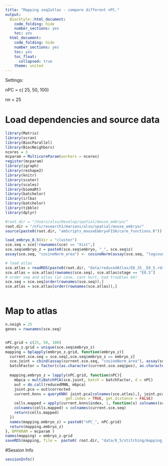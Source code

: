 ```yaml
---
title: "Mapping seq2atlas - compare different nPC."
output:
  BiocStyle::html_document:
    code_folding: hide
    number_sections: yes
    toc: yes  
  html_document:
    code_folding: hide
    number_sections: yes
    toc: yes
    toc_float:
      collapsed: true
    theme: united
---
```


Settings:

nPC = c( 25, 50, 100)

nn = 25

# Load dependencies and source data

```r

library(Matrix)
library(scran)
library(BiocParallel)
library(BiocNeighbors)
ncores = 3
mcparam = MulticoreParam(workers = ncores)
register(mcparam)
library(igraph)
library(reshape2)
library(knitr)
library(scater)
library(scales)
library(biomaRt)
library(batchelor)
library(irlba)
library(batchelor)
library(tibble)
library(dplyr)

#root.dir = "/Users/alsu/Develop/spatial/mouse_embryo/"
root.dir = "/nfs/research1/marioni/alsu/spatial/mouse_embryo/"
source(paste0(root.dir, "amScripts_mouseEmbryoFISH/core_functions.R"))

load_embryo_8.5(dir = "cluster")
sce.seq = sce[!rownames(sce) == "Xist",]
sce.seq$embryo_z = paste0(sce.seq$embryo, "_", sce.seq$z)
assay(sce.seq, "cosineNorm_area") <- cosineNorm(assay(sce.seq, "logcounts_area"))

# load atlas 
sce.atlas = readRDS(paste0(root.dir, "data/reducedAtlas/E8_25__E8_5.rds"))
sce.atlas = sce.atlas[rownames(sce.seq), sce.atlas$stage == "E8.5"]
# order seq and atlas (in case, cant hurt, had troubles b4)
sce.seq = sce.seq[order(rownames(sce.seq)),]
sce.atlas = sce.atlas[order(rownames(sce.atlas)),]



```

# Map to atlas

```r


n.neigh = 25
genes = rownames(sce.seq)


nPC.grid = c(25, 50, 100)
embryo_z.grid = unique(sce.seq$embryo_z)
mapping = bplapply(embryo_z.grid, function(embryo_z){
  current.sce.seq = sce.seq[,sce.seq$embryo_z == embryo_z]
  sce.joint = cbind(assay(current.sce.seq, "cosineNorm_area"), assay(sce.atlas, "cosineNorm"))
  batchFactor = factor(c(as.character(current.sce.seq$pos), as.character(sce.atlas$sample)))
  
  mapping.embryo_z = lapply(nPC.grid, function(nPC){
    mbpca = multiBatchPCA(sce.joint, batch = batchFactor, d = nPC)
    out = do.call(reducedMNN, mbpca)
    joint.pca = out$corrected
    current.knns = queryKNN( joint.pca[colnames(sce.atlas),], joint.pca[colnames(sce.seq),], k = n.neigh, 
                           get.index = TRUE, get.distance = FALSE)
    cells.mapped = apply(current.knns$index, 1, function(x) colnames(sce.atlas)[x])
    colnames(cells.mapped) = colnames(current.sce.seq)
    return(cells.mapped)
  })
  names(mapping.embryo_z) = paste0("nPC_", nPC.grid)
  return(mapping.embryo_z)
}, BPPARAM = mcparam )
names(mapping) = embryo_z.grid
saveRDS(mapping, file =  paste0( root.dir, "data/8_5/stitching/mapping_seq2atlas_allGenes_diffPC.rds"))


```



#Session Info

```r

sessionInfo()

```
